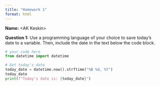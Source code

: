```yaml
---
title: "Homework 1"
format: html
---
```


__Name:__ \<AK Keskin>


__Question 1:__ Use a programming language of your choice to save today's date to a variable.
Then, include the date in the text below the code block.

```python
# your code here
from datetime import datetime

# Get today's date
today_date = datetime.now().strftime("%B %d, %Y")
today_date
print(f"Today's date is: {today_date}")

```

